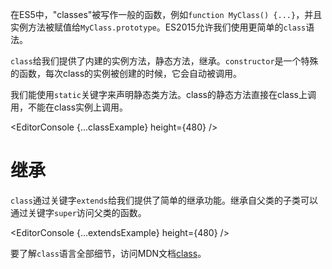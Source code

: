 
在ES5中，"classes"被写作一般的函数，例如`function MyClass() {...}`，并且实例方法被赋值给`MyClass.prototype`。ES2015允许我们使用更简单的`class`语法。

`class`给我们提供了内建的实例方法，静态方法，继承。`constructor`是一个特殊的函数，每次class的实例被创建的时候，它会自动被调用。

我们能使用`static`关键字来声明静态类方法。class的静态方法直接在class上调用，不能在class实例上调用。

<EditorConsole {...classExample} height={480} />

# 继承

`class`通过关键字`extends`给我们提供了简单的继承功能。继承自父类的子类可以通过关键字`super`访问父类的函数。

<EditorConsole {...extendsExample} height={480} />

要了解`class`语言全部细节，访问MDN文档[class](https://developer.mozilla.org/en-US/docs/Web/JavaScript/Reference/Classes)。

